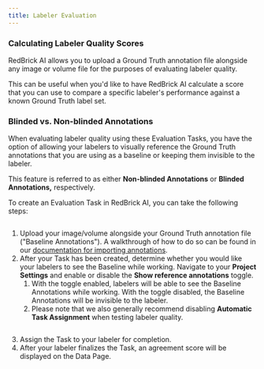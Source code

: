 ```yaml
---
title: Labeler Evaluation
---
```


### Calculating Labeler Quality Scores

RedBrick AI allows you to upload a Ground Truth annotation file alongside any image or volume file for the purposes of evaluating labeler quality.

This can be useful when you'd like to have RedBrick AI calculate a score that you can use to compare a specific labeler's performance against a known Ground Truth label set.&#x20;

### Blinded vs. Non-blinded Annotations

When evaluating labeler quality using these Evaluation Tasks, you have the option of allowing your labelers to visually reference the Ground Truth annotations that you are using as a baseline or keeping them invisible to the labeler.&#x20;

This feature is referred to as either **Non-blinded Annotations** or **Blinded Annotations,** respectively.

To create an Evaluation Task in RedBrick AI, you can take the following steps:

<Frame caption="Sample Flow">
   <img src="/assets/images/projects/labeler-eval-sample.png" alt="" />
</Frame>

1. Upload your image/volume alongside your Ground Truth annotation file ("Baseline Annotations"). A walkthrough of how to do so can be found in our [documentation for importing annotations](/python-sdk/sdk-overview/importing-data-and-annotations#import-annotations).
2. After your Task has been created, determine whether you would like your labelers to see the Baseline while working. Navigate to your **Project Settings** and enable or disable the **Show reference annotations** toggle.&#x20;
   1. With the toggle enabled, labelers will be able to see the Baseline Annotations while working. With the toggle disabled, the Baseline Annotations will be invisible to the labeler.
   2. Please note that we also generally recommend disabling **Automatic Task Assignment** when testing labeler quality.

<Frame caption="Relevant toggles in Project Settings">
   <img src="/assets/images/projects/labeler-eval-gt.png" alt="" />
</Frame>

3. Assign the Task to your labeler for completion.
4. After your labeler finalizes the Task, an agreement score will be displayed on the Data Page.

<Frame caption="A completed Evaluation Task and score">
   <img src="/assets/images/projects/labeler-eval-matrix.png" alt="" />
</Frame>
